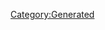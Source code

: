 {{Database/Music/MusicInfo
 |ID=125
 |Cov=126
 |Cd=14
 |Nam=119
 |Div=119
 |Ma=1
 |SerieId=1
 |SerieLogoId=1
 |WavId=126
 |VariationId=0
 |Dsc=119
 |Strt=10
 |ValkyrieBattle=1
 |ValkyrieIntro=1
 |ValkyrieIntroSky=1
 |DivaSolo=1
 |DivaMulti=1
 |Exp=1
}}
[[Category:Generated]]

